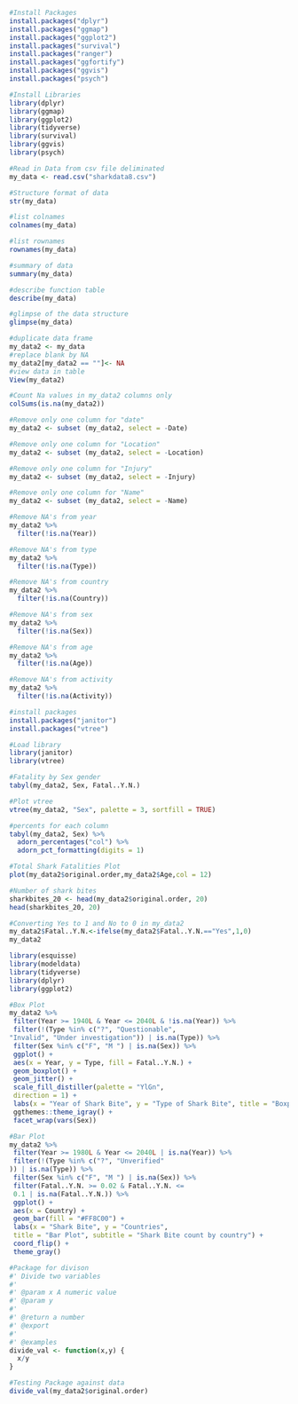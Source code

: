 ```{r}
#Install Packages
install.packages("dplyr")
install.packages("ggmap")
install.packages("ggplot2")
install.packages("survival")
install.packages("ranger")
install.packages("ggfortify")
install.packages("ggvis")
install.packages("psych")
```


```{r}
#Install Libraries
library(dplyr)
library(ggmap)
library(ggplot2)
library(tidyverse)
library(survival)
library(ggvis)
library(psych)
```

```{r}
#Read in Data from csv file deliminated
my_data <- read.csv("sharkdata8.csv")
```


```{r}
#Structure format of data
str(my_data)
```

```{r}
#list colnames
colnames(my_data)
```

```{r}
#list rownames
rownames(my_data)
```

```{r}
#summary of data
summary(my_data)
```

```{r}
#describe function table
describe(my_data)
```

```{r}
#glimpse of the data structure
glimpse(my_data)
```
```{r}
#duplicate data frame
my_data2 <- my_data
#replace blank by NA
my_data2[my_data2 == ""]<- NA
#view data in table
View(my_data2)
```

```{r}
#Count Na values in my_data2 columns only
colSums(is.na(my_data2))
```
```{r}
#Remove only one column for "date"
my_data2 <- subset (my_data2, select = -Date)
```


```{r}
#Remove only one column for "Location"
my_data2 <- subset (my_data2, select = -Location)
```

```{r}
#Remove only one column for "Injury"
my_data2 <- subset (my_data2, select = -Injury)
```

```{r}
#Remove only one column for "Name"
my_data2 <- subset (my_data2, select = -Name)
```

```{r}
#Remove NA's from year
my_data2 %>%
  filter(!is.na(Year))
```
```{r}
#Remove NA's from type
my_data2 %>%
  filter(!is.na(Type))
```
```{r}
#Remove NA's from country
my_data2 %>%
  filter(!is.na(Country))
```

```{r}
#Remove NA's from sex
my_data2 %>%
  filter(!is.na(Sex))
```

```{r}
#Remove NA's from age
my_data2 %>%
  filter(!is.na(Age))
```

```{r}
#Remove NA's from activity
my_data2 %>%
  filter(!is.na(Activity))
```

```{r}
#install packages 
install.packages("janitor")
install.packages("vtree")
```


```{r}
#Load library
library(janitor)
library(vtree)
```


```{r}
#Fatality by Sex gender
tabyl(my_data2, Sex, Fatal..Y.N.)
```

```{r}
#Plot vtree
vtree(my_data2, "Sex", palette = 3, sortfill = TRUE)
```

```{r}
#percents for each column
tabyl(my_data2, Sex) %>%
  adorn_percentages("col") %>%
  adorn_pct_formatting(digits = 1)
```


```{r}
#Total Shark Fatalities Plot
plot(my_data2$original.order,my_data2$Age,col = 12)
```


```{r}
#Number of shark bites
sharkbites_20 <- head(my_data2$original.order, 20)
head(sharkbites_20, 20)
```

```{r}
#Converting Yes to 1 and No to 0 in my_data2
my_data2$Fatal..Y.N.<-ifelse(my_data2$Fatal..Y.N.=="Yes",1,0)
my_data2
```


```{r}
library(esquisse)
library(modeldata)
library(tidyverse)
library(dplyr)
library(ggplot2)
```


```{r}
#Box Plot
my_data2 %>%
 filter(Year >= 1940L & Year <= 2040L & !is.na(Year)) %>%
 filter(!(Type %in% c("?", "Questionable", 
"Invalid", "Under investigation")) | is.na(Type)) %>%
 filter(Sex %in% c("F", "M ") | is.na(Sex)) %>%
 ggplot() +
 aes(x = Year, y = Type, fill = Fatal..Y.N.) +
 geom_boxplot() +
 geom_jitter() +
 scale_fill_distiller(palette = "YlGn", 
 direction = 1) +
 labs(x = "Year of Shark Bite", y = "Type of Shark Bite", title = "Boxplot ", subtitle = "Female vs Male vs NA(unknown) shark bites by type") +
 ggthemes::theme_igray() +
 facet_wrap(vars(Sex))
```

```{r}
#Bar Plot
my_data2 %>%
 filter(Year >= 1980L & Year <= 2040L | is.na(Year)) %>%
 filter(!(Type %in% c("?", "Unverified"
)) | is.na(Type)) %>%
 filter(Sex %in% c("F", "M ") | is.na(Sex)) %>%
 filter(Fatal..Y.N. >= 0.02 & Fatal..Y.N. <= 
 0.1 | is.na(Fatal..Y.N.)) %>%
 ggplot() +
 aes(x = Country) +
 geom_bar(fill = "#FF8C00") +
 labs(x = "Shark Bite", y = "Countries", 
 title = "Bar Plot", subtitle = "Shark Bite count by country") +
 coord_flip() +
 theme_gray()
```


```{r}
#Package for divison
#' Divide two variables
#'
#' @param x A numeric value
#' @param y
#'
#' @return a number
#' @export
#'
#' @examples
divide_val <- function(x,y) {
  x/y
}

```


```{r}
#Testing Package against data
divide_val(my_data2$original.order)
```


